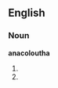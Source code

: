 ==English==

===Noun===
'''anacoloutha'''

# {{plural of|anacolouthon}}
# {{alternative spelling of|anacolutha}}